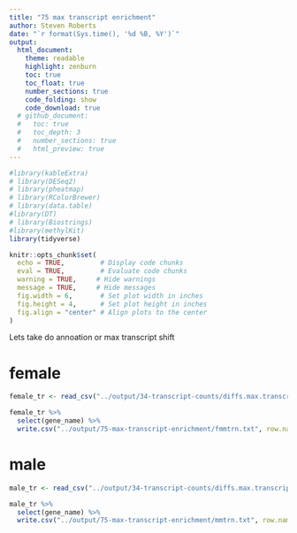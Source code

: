 ```yaml
---
title: "75 max transcript enrichment"
author: Steven Roberts
date: "`r format(Sys.time(), '%d %B, %Y')`" 
output: 
  html_document:
    theme: readable
    highlight: zenburn
    toc: true
    toc_float: true
    number_sections: true
    code_folding: show
    code_download: true
  # github_document:
  #   toc: true
  #   toc_depth: 3
  #   number_sections: true
  #   html_preview: true
---
```


```r
#library(kableExtra)
# library(DESeq2)
# library(pheatmap)
# library(RColorBrewer)
# library(data.table)
#library(DT)
# library(Biostrings)
#library(methylKit)
library(tidyverse)

knitr::opts_chunk$set(
  echo = TRUE,         # Display code chunks
  eval = TRUE,         # Evaluate code chunks
  warning = TRUE,     # Hide warnings
  message = TRUE,     # Hide messages
  fig.width = 6,       # Set plot width in inches
  fig.height = 4,      # Set plot height in inches
  fig.align = "center" # Align plots to the center
)
```

Lets take do annoation or max transcript shift

# female

```r
female_tr <- read_csv("../output/34-transcript-counts/diffs.max.transcripts_per_gene.controls_females.vs.exposed_females.csv")
```


```r
female_tr %>%
  select(gene_name) %>%
  write.csv("../output/75-max-transcript-enrichment/fmmtrn.txt", row.names = FALSE, col.names = FALSE, quote = FALSE)
```


# male

```r
male_tr <- read_csv("../output/34-transcript-counts/diffs.max.transcripts_per_gene.controls_males.vs.exposed_males.csv")
```

```r
male_tr %>%
  select(gene_name) %>%
  write.csv("../output/75-max-transcript-enrichment/mmtrn.txt", row.names = FALSE, col.names = FALSE, quote = FALSE)
```